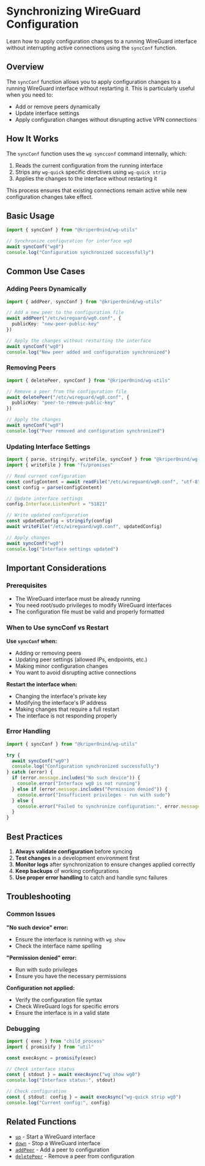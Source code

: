 # Synchronizing WireGuard Configuration

Learn how to apply configuration changes to a running WireGuard interface without interrupting active connections using the `syncConf` function.

## Overview

The `syncConf` function allows you to apply configuration changes to a running WireGuard interface without restarting it. This is particularly useful when you need to:

- Add or remove peers dynamically
- Update interface settings
- Apply configuration changes without disrupting active VPN connections

## How It Works

The `syncConf` function uses the `wg syncconf` command internally, which:

1. Reads the current configuration from the running interface
2. Strips any `wg-quick` specific directives using `wg-quick strip`
3. Applies the changes to the interface without restarting it

This process ensures that existing connections remain active while new configuration changes take effect.

## Basic Usage

```ts
import { syncConf } from "@kriper0nind/wg-utils"

// Synchronize configuration for interface wg0
await syncConf("wg0")
console.log("Configuration synchronized successfully")
```

## Common Use Cases

### Adding Peers Dynamically

```ts
import { addPeer, syncConf } from "@kriper0nind/wg-utils"

// Add a new peer to the configuration file
await addPeer("/etc/wireguard/wg0.conf", {
  publicKey: "new-peer-public-key"
})

// Apply the changes without restarting the interface
await syncConf("wg0")
console.log("New peer added and configuration synchronized")
```

### Removing Peers

```ts
import { deletePeer, syncConf } from "@kriper0nind/wg-utils"

// Remove a peer from the configuration file
await deletePeer("/etc/wireguard/wg0.conf", {
  publicKey: "peer-to-remove-public-key"
})

// Apply the changes
await syncConf("wg0")
console.log("Peer removed and configuration synchronized")
```

### Updating Interface Settings

```ts
import { parse, stringify, writeFile, syncConf } from "@kriper0nind/wg-utils"
import { writeFile } from "fs/promises"

// Read current configuration
const configContent = await readFile("/etc/wireguard/wg0.conf", "utf-8")
const config = parse(configContent)

// Update interface settings
config.Interface.ListenPort = "51821"

// Write updated configuration
const updatedConfig = stringify(config)
await writeFile("/etc/wireguard/wg0.conf", updatedConfig)

// Apply changes
await syncConf("wg0")
console.log("Interface settings updated")
```

## Important Considerations

### Prerequisites

- The WireGuard interface must be already running
- You need root/sudo privileges to modify WireGuard interfaces
- The configuration file must be valid and properly formatted

### When to Use syncConf vs Restart

**Use `syncConf` when:**
- Adding or removing peers
- Updating peer settings (allowed IPs, endpoints, etc.)
- Making minor configuration changes
- You want to avoid disrupting active connections

**Restart the interface when:**
- Changing the interface's private key
- Modifying the interface's IP address
- Making changes that require a full restart
- The interface is not responding properly

### Error Handling

```ts
import { syncConf } from "@kriper0nind/wg-utils"

try {
  await syncConf("wg0")
  console.log("Configuration synchronized successfully")
} catch (error) {
  if (error.message.includes("No such device")) {
    console.error("Interface wg0 is not running")
  } else if (error.message.includes("Permission denied")) {
    console.error("Insufficient privileges - run with sudo")
  } else {
    console.error("Failed to synchronize configuration:", error.message)
  }
}
```

## Best Practices

1. **Always validate configuration** before syncing
2. **Test changes** in a development environment first
3. **Monitor logs** after synchronization to ensure changes applied correctly
4. **Keep backups** of working configurations
5. **Use proper error handling** to catch and handle sync failures

## Troubleshooting

### Common Issues

**"No such device" error:**
- Ensure the interface is running with `wg show`
- Check the interface name spelling

**"Permission denied" error:**
- Run with sudo privileges
- Ensure you have the necessary permissions

**Configuration not applied:**
- Verify the configuration file syntax
- Check WireGuard logs for specific errors
- Ensure the interface is in a valid state

### Debugging

```ts
import { exec } from "child_process"
import { promisify } from "util"

const execAsync = promisify(exec)

// Check interface status
const { stdout } = await execAsync("wg show wg0")
console.log("Interface status:", stdout)

// Check configuration
const { stdout: config } = await execAsync("wg-quick strip wg0")
console.log("Current config:", config)
```

## Related Functions

- [`up`](./api-reference#upiface-string) - Start a WireGuard interface
- [`down`](./api-reference#downiface-string) - Stop a WireGuard interface
- [`addPeer`](./api-reference#addpeerfilepath-string-options-object) - Add a peer to configuration
- [`deletePeer`](./api-reference#deletepeerfilepath-string-where-object) - Remove a peer from configuration
